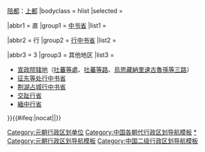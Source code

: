 {{Navbox with collapsible groups
|name = 元朝行政区划
|title = [[元朝]][[元朝行政区划|行政区划]]
|image = [[File:Phagspa vinokurov tablet.jpg|70px]]
|above = [[中国首都|首都]]：[[元大都|大都]]（突厥语称[[元大都|汗八里]]，今[[北京市]]）{{·}}[[陪都]]：[[元上都|上都]]
|bodyclass = hlist
|selected = {{{1|行}}}

|abbr1 = 直
|group1 = [[中书省 (元朝)|中书省]]
|list1 =
{{Navbox subgroup
|group1 = [[腹裏]]
|list1  =
{{Navbox subgroup
|list1 =
* [[大都路]]
* [[上都路]]
* [[興和路]]

* [[保定路]]
* [[河間路 (元朝)|河間路]]
* [[永平路 (元代)|永平路]]

* [[德宁路]]
* [[凈州路]]
* [[集宁路]]
* [[应昌路]]
* [[全宁路]]
* [[宁昌路]]
* [[泰宁路]]
* [[砂井总管府|砂井府]]

* [[真定路]]
* [[顺德路]]
* [[广平路]]

* [[彰德路]]
* [[大名路 (元朝)|大名路]]
* [[怀庆路]]
* [[衛輝路]]

* [[東平路 (元朝)|東平路]]
* [[东昌路]]
* [[济宁路]]
* [[曹州]]
* [[濮州]]
* [[高唐州]]
* [[泰安州]]
* [[德州 (山东)|德州]]
* [[恩州 (1048年—1369年)|恩州]]
* [[冠州]]

|group2 = [[山东东西道宣慰司|山东东西道]]
|list2 =
* [[益都路]]
* [[济南路]]
* [[般阳路]]
* [[宁海州]]

|group3 = [[河东山西道宣慰司|河东山西道]]
|list3 =
* [[大同路 (元朝)|大同路]]
* [[冀宁路]]
* [[晋宁路]]
}}
}}

|abbr2 = 行
|group2 = [[行中书省]]
|list2 =
{{Navbox subgroup
|group1 = [[云南等处行中书省|云南等处<br />行中书省]]
|list1 =
{{Navbox subgroup
|list1 =
* [[中庆路]]
* [[威楚路]]
* [[開南州]]
* [[武定路 (元朝)|武定路]]
* [[鹤庆路]]
* [[雲遠路]]
* [[彻里军民总管府]]
* [[广南西路宣抚司|广南西路]]
* [[丽江路]]
* [[东川路 (云南)|东川路]]
* [[茫部路]]
* [[孟杰路]]
* [[普安路]]
* [[蒙庆府]]

|group2 = [[曲靖宣慰司]]
|list2 =
* [[曲靖路]]
* [[澂江路]]
* [[普定路]]
* [[仁德府]]

|group3 = [[罗罗斯宣慰司]]
|list3 =
* [[建昌路 (四川)|建昌路]]
* [[德昌路]]
* [[会川路]]
* [[柏興府]]

|group4 = [[临安广西宣慰司]]
|list4 =
* [[臨安路]]
* [[广西路 (元朝)|广西路]]
* [[元江路]]

|group5 = [[大理金齿宣慰司]]
|list5 = 
{{Navbox subgroup
|list1 =
* [[大理路]]
* [[蒙怜路]]
* [[蒙莱路]]
* [[姚安路]]
* [[顺宁府 (泰定)|顺宁府]]
*[[蒙光路]]
*[[蒙兀路]]
*[[木邦路]]
*[[孟定路]]
*[[谋粘路]]
*[[孟隆府]]
*[[木朵府]]
*[[南甸府]]
*[[六难路甸府]]
*[[云龙甸府]]
*[[缥甸府]]
*[[孟愛府]]
*[[通西府]]
*[[木来府]]

|group2 = [[金齿等处宣抚司|金齿宣抚司]]
|list2 =
* [[柔远路]]
* [[茫施路]]
* [[镇康路]]
* [[镇西路]]
* [[平缅路]]
* [[麓川路]]
}}

|group6 = [[乌撒乌蒙宣慰司]]
|list6 = 
*[[乌蒙路]]
*[[乌撒路]]

|group7 = [[银沙罗甸宣慰司]]
|list7 = 
*[[银沙罗甸]]
*[[木连路]]
}}

|group2 = [[河南江北等处行中书省|河南江北<br />等处<br />行中书省]]
|list2  =
{{Navbox subgroup
|list1 =
* [[汴梁路]]
* [[河南府路]]
* [[南阳府]]
* [[汝宁府]]
* [[归德府]]
* [[襄阳路]]

* [[蕲州路]]
* [[黄州路]]

|group2 = [[淮西道宣慰司|淮西道]]
|list2 =
* [[廬州路]]
* [[安丰路]]
* [[安庆路]]

|group3 = [[淮东道宣慰司|淮东道]]
|list3 =
* [[扬州路]]
* [[淮安路]]
* [[高邮府]]

|group4 = [[荆湖北道宣慰司|荆湖北道]]
|list4 =
* [[中興路]]
* [[峡州路]]
* [[安陆府]]
* [[沔阳府]]
* [[德安府]]
* [[荆门州]]
}}
|group3 = [[甘肃等处行中书省|甘肃等处<br />行中书省]]
|list3 =
* [[甘州路]]
* [[永昌路]]
* [[肃州路]]
* [[沙州路]]

* [[亦集乃路]]
* [[宁夏府路]]
* [[兀剌海路]]
* [[山丹州]]
* [[西宁州 (北宋)|西宁州]]

|group4 = [[湖广等处行中书省|湖广等处<br />行中书省]]
|list4 =
{{Navbox subgroup
|list1 =
* [[武昌路]]
* [[兴国路 (元朝)|兴国路]]
* [[岳州路]]
* [[常德路 (元朝)|常德路]]
* [[澧州路]]
* [[辰州路]]
* [[沅州路]]
* [[靖州路]]
* [[汉阳府]]
* [[歸州|归州]]

|group2 = [[湖南道宣慰司|湖南道]]
|list2 =
* [[潭州路]]
* [[衡州路]]
* [[道州路]]
* [[永州路]]
* [[郴州路]]
* [[全州路]]
* [[宝庆路 (元朝)|宝庆路]]
* [[武岡路]]
* [[桂阳路]]
* [[茶陵州]]
* [[耒阳州]]
* [[常宁州]]

|group3 = [[广西两江道宣慰司|广西两江道]]
|list3 =
* [[静江路]]
* [[南寧路]]
* [[梧州路]]
* [[浔州路]]
* [[柳州路 (元朝)|柳州路]]
* [[横州路]]
* [[藤州]]
* [[容州]]
* [[鬰林州]]
* [[貴州 (廣西)|贵州]]
* [[融州]]
* [[宾州 (广西)|宾州]]
* [[象州 (古代)|象州]]
* [[平樂府]]
* [[庆远路|庆远南丹溪洞等处军民安抚司]]
* [[贺州 (隋朝)|贺州]]
* [[思明路]]
* [[太平路 (广西)|太平路]]
* [[田州路]]
* [[来安路]]
* [[镇安路]]

|group4 = [[海北海南道]]
|list4 =
* [[雷州路]]
* [[化州路]]
* [[高州路]]
* [[钦州路]]
* [[廉州路]]
* [[乾宁安抚司]]
* [[南寧軍]]
* [[万安军]]
* [[吉阳军]]
}}

|group5 = [[江西等处行中书省|江西等处<br />行中书省]]
|list5 =
{{Navbox subgroup
|list1 =
* [[龙兴路]]
* [[吉安路]]
* [[瑞州路]]
* [[袁州路]]
* [[临江路]]
* [[抚州路]]
* [[江州路]]
* [[南康路]]
* [[赣州路]]
* [[建昌路 (江西)|建昌路]]
* [[南安路]]
* [[饶州路]]
* [[信州路]]
* [[南丰州 (元朝)|南丰直隶州]]
* [[铅山州|铅山直隶州]]

|group2 = [[广东道宣慰司|广东道]]
|list2  =
* [[广州路]]
* [[韶州路]]
* [[惠州路]]
* [[南雄路]]
* [[潮州路]]
* [[德庆路]]
* [[肇庆路]]
* [[英德州]]
* [[梅州 (古代)|梅州]]
* [[南恩州]]
* [[封州 (隋朝)|封州]]
* [[新州 (南梁)|新州]]
* [[桂阳州 (元朝)|桂阳州]]
* [[连州 (隋朝)|连州]]
* [[循州]]
}}

|group6 = [[江浙等处行中书省|江浙等处<br />行中书省]]
|list6 =
{{Navbox subgroup
|list1 =
* [[杭州路 (元朝)|杭州路]]
* [[湖州路]]
* [[嘉兴路 (元朝)|嘉兴路]]
* [[平江路 (元朝)|平江路]]
* [[常州路]]
* [[镇江路]]
* [[建德路]]
* [[华亭府]]→[[松江府]]
* [[江阴州]]

* [[宁国路 (元朝)|宁国路]]
* [[徽州路]]
* [[饶州路]]
* [[集庆路]]
* [[太平路 (安徽)|太平路]]
* [[池州路]]
* [[信州路]]
* [[广德路]]
* [[铅山州]]

|group2 = [[浙东道宣慰司|浙东道]]
|list2 =
* [[庆元路]]
* [[衢州路]]
* [[婺州路]]
* [[紹興路]]
* [[温州路]]
* [[台州路]]
* [[处州路]]

|group3 = [[福建道宣慰司|福建道]]
|list3 =
* [[福州路]]
* [[建宁路]]
* [[泉州路]]
* [[兴化路]]
* [[邵武路]]
* [[延平路 (元朝)|延平路]]
* [[汀州路]]
* [[漳州路]]
}}

|group7 = [[四川等处行中书省|四川等处<br />行中书省]]
|list7 =
{{Navbox subgroup
|list1 =
* [[成都路]]
* [[嘉定府路]]
* [[广元路 (元朝)|广元路]]
* [[顺庆路]]
* [[永宁路]]
* [[潼川府]]

|group2 = [[四川南道]]
|list2 =
* [[重庆路 (元朝)|重庆路]]
* [[夔州路]]
* [[叙州路]]
* [[馬湖路]]
* [[紹慶府]]
* [[怀德府]]
* [[上羅計長官司]]
* [[下羅計長官司]]
* [[四十六囤蛮夷千户所]]
* [[叙南等处蛮夷宣抚司]]
}}

|group8 = [[陕西等处行中书省|陕西等处<br />行中书省]]
|list8  =
{{Navbox subgroup
|list1  =
* [[京兆府]]→[[安西府 (元朝)|安西府]]→[[安西路 (元朝)|安西路]]→[[奉元路]]
* [[延安路]]
* [[興元路]]

* [[鳳翔府]]
* [[邠州 (彬州)|邠州]]
* [[涇州]]
* [[開成州]]
* [[庄浪州]]

|group2 = [[巩昌等处都总帅府|巩昌总帅府]]
|list2  =
* [[巩昌府]]
* [[平涼府]]
* [[臨洮府]]
* [[庆阳府]]
* [[秦州 (古代)|秦州]]
* [[隴州]]
* [[宁州 (西魏)|宁州]]
* [[定西州]]
* [[鎮原州]]
* [[西和州]]
* [[环州 (后周)|环州]]
* [[金州 (西魏)|金州]]
* [[静宁州]]
* [[兰州 (隋朝)|兰州]]
* [[会州]]
* [[徽州 (元朝)|徽州]]
* [[阶州]]
* [[成州 (西魏)|成州]]
* [[金洋州]]
}}

|group9 = [[辽阳等处行中书省|辽阳等处<br />行中书省]]
|list9  =
* [[辽阳路]]
* [[广宁路]]

* [[大寧路]]
* [[東寧府]]
* [[沈阳路 (元朝)|沈阳路]]

* [[开元路 (元朝)|开元路]]
* [[水達達路]]

|group10 = [[岭北等处行中书省|岭北等处<br />行中书省]]
|list10  =
* [[和宁路]]
* [[称海等处宣慰司]]
* [[益蘭州]]
* [[謙州|谦谦州]]
}}

|abbr3 = 3
|group3 = 其他地区
|list3 =
* [[宣政院|宣政院辖地]]（[[吐蕃等处宣慰使司都元帅府|吐蕃等處]]、[[吐蕃等路宣慰使司都元帅府|吐蕃等路]]、[[乌思藏纳里速古鲁孙等三路宣慰使司都元帅府|烏思藏納里速古魯孫等三路]]）
* [[征东等处行中书省]]
* [[荆湖占城行中书省]]
* [[交趾行省]]
* [[緬中行省]]
}}<includeonly>{{#ifeq:{{{1}}}|nocat||[[Category:元朝行政区划单位]]}}</includeonly><noinclude>

[[Category:中国各朝代行政区划导航模板]]
[[Category:元朝行政区划|*]]
[[Category:元朝行政区划导航模板]]
[[Category:中国二级行政区划导航模板]]
</noinclude>